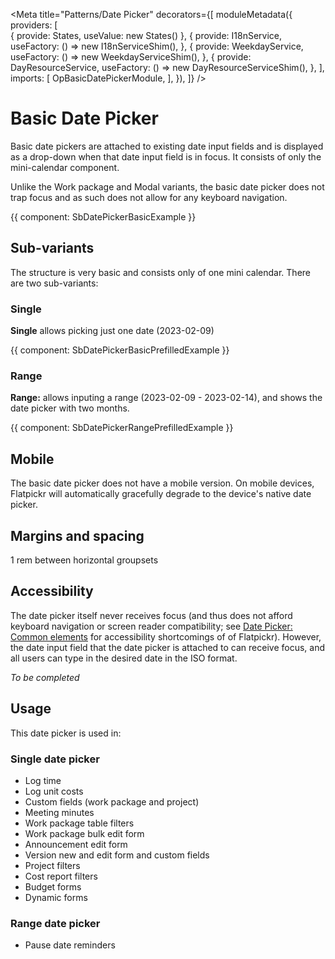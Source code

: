






<Meta
  title="Patterns/Date Picker"
  decorators={[
    moduleMetadata({
      providers: [      
        { provide: States, useValue: new States() },
        {
          provide: I18nService,
          useFactory: () => new I18nServiceShim(),
        },
        {
          provide: WeekdayService,
          useFactory: () => new WeekdayServiceShim(),
        },
        {
          provide: DayResourceService,
          useFactory: () => new DayResourceServiceShim(),
        },
      ],
      imports: [
        OpBasicDatePickerModule,
      ],
    }),
  ]}
/>

# Basic Date Picker 

Basic date pickers are attached to existing date input fields and is displayed as a drop-down when that date input field is in focus. It consists of only the mini-calendar component.

Unlike the Work package and Modal variants, the basic date picker does not trap focus and as such does not allow for any keyboard navigation.

<Canvas>
  <Story name="Single">
    {{ component: SbDatePickerBasicExample }}
  </Story>
</Canvas>

## Sub-variants

The structure is very basic and consists only of one mini calendar. There are two sub-variants:

### Single

**Single** allows picking just one date (2023-02-09)

<Canvas>
  <Story name="Single with prefilled prefilled">
    {{ component: SbDatePickerBasicPrefilledExample }}
  </Story>
</Canvas>

### Range

**Range:** allows inputing a range (2023-02-09 - 2023-02-14), and shows the date picker with two months.

<Canvas>
  <Story name="Range with prefilled prefilled">
    {{ component: SbDatePickerRangePrefilledExample }}
  </Story>
</Canvas>

## Mobile

The basic date picker does not have a mobile version. On mobile devices, Flatpickr will automatically gracefully degrade to the device's native date picker.

## Margins and spacing

1 rem between horizontal groupsets


## Accessibility

The date picker itself never receives focus (and thus does not afford keyboard navigation or screen reader compatibility; see [Date Picker: Common elements](#) for accessibility shortcomings of of Flatpickr). However, the date input field that the date picker is attached to can receive focus, and all users can type in the desired date in the ISO format. 

_To be completed_ 

## Usage

This date picker is used in:

### Single date picker

- Log time
- Log unit costs
- Custom fields (work package and project)
- Meeting minutes
- Work package table filters
- Work package bulk edit form
- Announcement edit form
- Version new and edit form and custom fields
- Project filters
- Cost report filters
- Budget forms
- Dynamic forms

<ArgsTable of={OpBasicSingleDatePickerComponent} />

### Range date picker

- Pause date reminders

<ArgsTable of={OpBasicRangeDatePickerComponent} />
